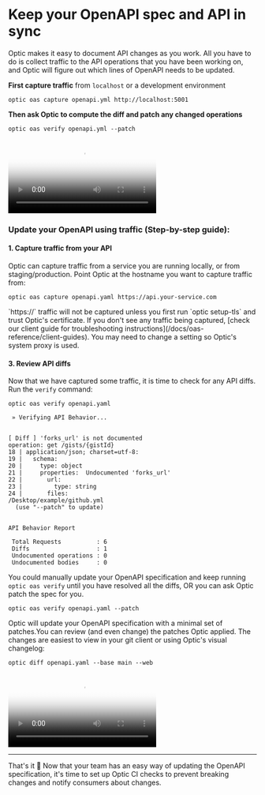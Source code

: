 
# Keep your OpenAPI spec and API in sync


Optic makes it easy to document API changes as you work. All you have to do is collect traffic to the API operations that you have been working on, and Optic will figure out which lines of OpenAPI needs to be updated.

**First capture traffic** from `localhost` or a development environment

```
optic oas capture openapi.yml http://localhost:5001
```

**Then ask Optic to compute the diff and patch any changed operations**

```
optic oas verify openapi.yml --patch
```

<Video
    src="/video/api-verify.mp4"
    poster="/video/verify.png"
    caption="Update your OpenAPI spec using Optic"
/>

### Update your OpenAPI using traffic (Step-by-step guide):

#### 1. Capture traffic from your API

Optic can capture traffic from a service you are running locally, or from staging/production. Point Optic at the hostname you want to capture traffic from:

```
optic oas capture openapi.yaml https://api.your-service.com
```

<Callout type="warning" emoji="⚠️">
    `https://` traffic will not be captured unless you first run `optic setup-tls` and trust Optic's certificate.
</Callout>

<Callout type="warning" emoji="⚠️">
    If you don't see any traffic being captured, [check our client guide for troubleshooting instructions](/docs/oas-reference/client-guides). You may need to change a setting so Optic's system proxy is used.
</Callout>

#### 3. Review API diffs

Now that we have captured some traffic, it is time to check for any API diffs. Run the `verify` command:

```
optic oas verify openapi.yaml
```

```
 » Verifying API Behavior...


[ Diff ] 'forks_url' is not documented
operation: get /gists/{gistId}
18 | application/json; charset=utf-8:
19 |   schema:
20 |     type: object
21 |     properties:  Undocumented 'forks_url'
22 |       url:
23 |         type: string
24 |       files:
/Desktop/example/github.yml
  (use "--patch" to update)


API Behavior Report

 Total Requests          : 6
 Diffs                   : 1
 Undocumented operations : 0
 Undocumented bodies     : 0

```

You could manually update your OpenAPI specification and keep running `optic oas verify` until you have resolved all the diffs, OR you can ask Optic patch the spec for you.

```
optic oas verify openapi.yaml --patch
```

Optic will update your OpenAPI specification with a minimal set of patches.You can review (and even change) the patches Optic applied. The changes are easiest to view in your git client or using Optic's visual changelog:

```
optic diff openapi.yaml --base main --web
```


<Video
    src="/video/new-changelog.mp4"
    poster="/video/new-changelog.jpg"
    caption="Review API Changes with Optic"
/>



---

That's it 🚀 Now that your team has an easy way of updating the OpenAPI specification, it's time to set up Optic CI checks to prevent breaking changes and notify consumers about changes.
